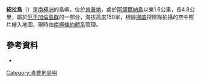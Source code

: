 {{Coord|66|58|S|57|21|E||display=title}}

'''紹拉島'''（{{lang-en|Shaula Island}}）是[[南極洲|南極洲]]的島嶼，位於[[肯普地|肯普地]]，處於[[阿卻爾納島|阿卻爾納島]]以東1.6公里，長4.8公里，屬於[[厄于加倫島群|厄于加倫島群]]的一部分，海拔高度150米，根據[[挪威|挪威]]探險隊拍攝的空中照片繪入地圖，現時由[[南極條約體系|南極條約體系]]管理。

==參考資料==
*{{usgs-gazetteer}}

{{DEFAULTSORT:Shaula Island}}
[[Category:肯普地島嶼|Category:肯普地島嶼]]


{{KempLand-geo-stub}}